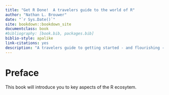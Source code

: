 ```yaml
--- 
title: "Get R Done!  A travelers guide to the world of R"
author: "Nathan L. Brouwer"
date: "`r Sys.Date()`"
site: bookdown::bookdown_site
documentclass: book
#bibliography: [book.bib, packages.bib]
biblio-style: apalike
link-citations: yes
description: "A travelers guide to getting started - and flourishing - as an R user."
---
```


# Preface {-}

This book will introduce you to key aspects of the R ecosytem.

